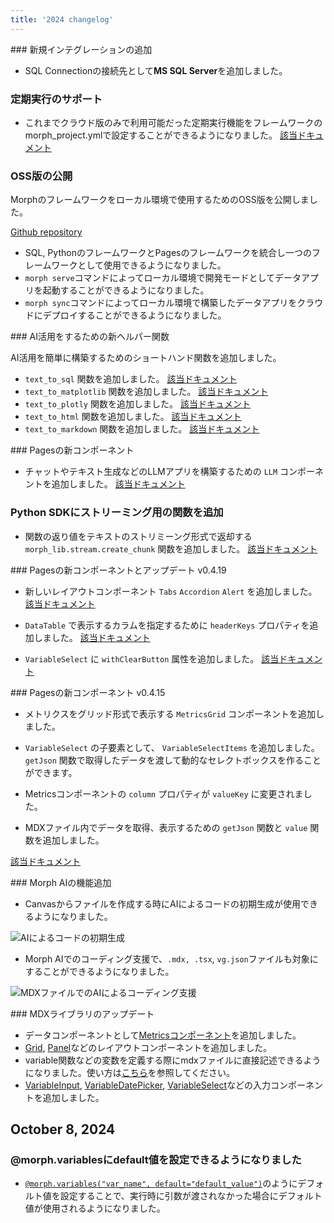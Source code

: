 ```yaml
---
title: '2024 changelog'
---
```


<Update label="2024-12-20">
### 新規インテグレーションの追加

- SQL Connectionの接続先として**MS SQL Server**を追加しました。

### 定期実行のサポート

- これまでクラウド版のみで利用可能だった定期実行機能をフレームワークのmorph_project.ymlで設定することができるようになりました。 [該当ドキュメント](/docs/ja/develop/guides/job-schedule)

</Update>

<Update label="2024-12-18">

### OSS版の公開

Morphのフレームワークをローカル環境で使用するためのOSS版を公開しました。

[Github repository](https://github.com/morph-data/morph)

- SQL, PythonのフレームワークとPagesのフレームワークを統合し一つのフレームワークとして使用できるようになりました。
- `morph serve`コマンドによってローカル環境で開発モードとしてデータアプリを起動することができるようになりました。
- `morph sync`コマンドによってローカル環境で構築したデータアプリをクラウドにデプロイすることができるようになりました。

</Update>

<Update label="2024-12-17">
### AI活用をするための新ヘルパー関数

AI活用を簡単に構築するためのショートハンド関数を追加しました。

- `text_to_sql` 関数を追加しました。 [該当ドキュメント](/reference/ja/morph_lib/ai/text_to_sql)
- `text_to_matplotlib` 関数を追加しました。 [該当ドキュメント](/reference/ja/morph_lib/ai/text_to_matplotlib)
- `text_to_plotly` 関数を追加しました。 [該当ドキュメント](/reference/ja/morph_lib/ai/text_to_plotly)
- `text_to_html` 関数を追加しました。 [該当ドキュメント](/reference/ja/morph_lib/ai/text_to_html)
- `text_to_markdown` 関数を追加しました。 [該当ドキュメント](/reference/ja/morph_lib/ai/text_to_markdown)

</Update>

<Update label="2024-12-16">
### Pagesの新コンポーネント

- チャットやテキスト生成などのLLMアプリを構築するための `LLM` コンポーネントを追加しました。 [該当ドキュメント](/data-application/ja/ai-component-llm)

### Python SDKにストリーミング用の関数を追加

- 関数の返り値をテキストのストリミーング形式で返却する`morph_lib.stream.create_chunk` 関数を追加しました。 [該当ドキュメント](/reference/ja/morph_lib/stream/create_chunk)

</Update>


<Update label="2024-10-24">
### Pagesの新コンポーネントとアップデート v0.4.19

- 新しいレイアウトコンポーネント `Tabs` `Accordion` `Alert` を追加しました。 [該当ドキュメント](/data-application/ja/layout-components)

- `DataTable` で表示するカラムを指定するために `headerKeys` プロパティを追加しました。 [該当ドキュメント](/data-application/ja/data-components)

- `VariableSelect` に `withClearButton` 属性を追加しました。 [該当ドキュメント](/data-application/ja/use-variables)

</Update>

<Update label="2024-10-22">
### Pagesの新コンポーネント v0.4.15

- メトリクスをグリッド形式で表示する `MetricsGrid` コンポーネントを追加しました。

- `VariableSelect` の子要素として、 `VariableSelectItems` を追加しました。 `getJson` 関数で取得したデータを渡して動的なセレクトボックスを作ることができます。

- Metricsコンポーネントの `column` プロパティが `valueKey` に変更されました。

- MDXファイル内でデータを取得、表示するための `getJson` 関数と `value` 関数を追加しました。

[該当ドキュメント](/data-application/ja/data-components)
</Update>

<Update label="2024-10-16">
### Morph AIの機能追加

- Canvasからファイルを作成する時にAIによるコードの初期生成が使用できるようになりました。

<img
    src="/assets/images/changelog/2024/changelog-ai-code-generation.png"
    alt="AIによるコードの初期生成"
/>

- Morph AIでのコーディング支援で、`.mdx, .tsx`, `vg.json`ファイルも対象にすることができるようになりました。

<img
    src="/assets/images/changelog/2024/changelog-mdx-codeassistant.png"
    alt="MDXファイルでのAIによるコーディング支援"
/>
</Update>

<Update label="2024-10-15">
### MDXライブラリのアップデート

- データコンポーネントとして[Metricsコンポーネント](/data-application/ja/data-components#metrics)を追加しました。
- [Grid](/data-application/ja/layout-components#grid), [Panel](/data-application/ja/layout-components#panel)などのレイアウトコンポーネントを追加しました。
- variable関数などの変数を定義する際にmdxファイルに直接記述できるようになりました。使い方は[こちら](/data-application/en/use-variables)を参照してください。
- [VariableInput](/data-application/ja/use-variables#variableinput), [VariableDatePicker](/data-application/ja/use-variables#variabledatepicker), [VariableSelect](/data-application/ja/use-variables#variableselect)などの入力コンポーネントを追加しました。

## October 8, 2024

### @morph.variablesにdefault値を設定できるようになりました

- [`@morph.variables("var_name", default="default_value")`](/sql-python/ja/python/morph-variables)のようにデフォルト値を設定することで、実行時に引数が渡されなかった場合にデフォルト値が使用されるようになりました。

</Update>
